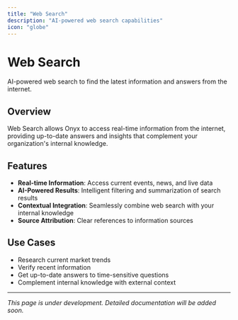 ```yaml
---
title: "Web Search"
description: "AI-powered web search capabilities"
icon: "globe"
---
```


# Web Search

AI-powered web search to find the latest information and answers from the internet.

## Overview

Web Search allows Onyx to access real-time information from the internet, providing up-to-date answers and insights that complement your organization's internal knowledge.

## Features

- **Real-time Information**: Access current events, news, and live data
- **AI-Powered Results**: Intelligent filtering and summarization of search results
- **Contextual Integration**: Seamlessly combine web search with your internal knowledge
- **Source Attribution**: Clear references to information sources

## Use Cases

- Research current market trends
- Verify recent information
- Get up-to-date answers to time-sensitive questions
- Complement internal knowledge with external context

---

*This page is under development. Detailed documentation will be added soon.* 